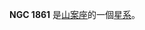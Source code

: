 {{NGCInfoBox|NGCID=NGC 1861|發現者=約翰·弗里德里希·威廉·赫歇爾|發現日期=1836年11月12日|其他編號=ESO 56-SC76|曆元=J2000.0|赤經=5時10分22.2秒
|赤緯=-70°46'38"|星座=山案座|星體=星系|星等=13.2|表面亮度=|藍等=13.6}}

'''NGC 1861''' 是[[山案座|山案座]]的一個[[星系|星系]]。

{{NGCReference|1861}}